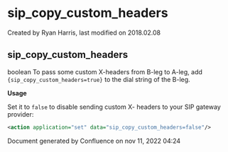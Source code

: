
# sip_copy_custom_headers 

 Created by  Ryan Harris, last modified on 2018.02.08

## sip_copy_custom_headers

boolean To pass some custom X-headers from B-leg to A-leg, add `{sip_copy_custom_headers=true}` to the dial string of the B-leg.

**Usage**

Set it to `false` to disable sending custom X- headers to your SIP gateway provider:

```xml
<action application="set" data="sip_copy_custom_headers=false"/>
```

Document generated by Confluence on nov 11, 2022 04:24
